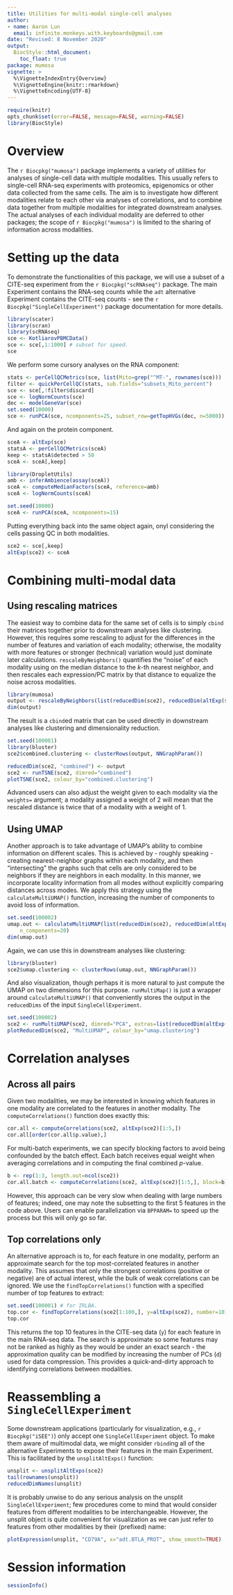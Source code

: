 ```yaml
---
title: Utilities for multi-modal single-cell analyses 
author: 
- name: Aaron Lun
  email: infinite.monkeys.with.keyboards@gmail.com
date: "Revised: 8 November 2020"
output:
  BiocStyle::html_document:
    toc_float: true
package: mumosa 
vignette: >
  %\VignetteIndexEntry{Overview}
  %\VignetteEngine{knitr::rmarkdown}
  %\VignetteEncoding{UTF-8}    
---
```


```r
require(knitr)
opts_chunk$set(error=FALSE, message=FALSE, warning=FALSE)
library(BiocStyle)
```

# Overview

The `r Biocpkg("mumosa")` package implements a variety of utilities for analyses of single-cell data with multiple modalities.
This usually refers to single-cell RNA-seq experiments with proteomics, epigenomics or other data collected from the same cells.
The aim is to investigate how different modalities relate to each other via analyses of correlations,
and to combine data together from multiple modalities for integrated downstream analyses.
The actual analyses of each individual modality are deferred to other packages;
the scope of `r Biocpkg("mumosa")` is limited to the sharing of information across modalities.

# Setting up the data

To demonstrate the functionalities of this package, we will use a subset of a CITE-seq experiment from the `r Biocpkg("scRNAseq")` package.
The main Experiment contains the RNA-seq counts while the `adt` alternative Experiment contains the CITE-seq counts -
see the `r Biocpkg("SingleCellExperiment")` package documentation for more details.

```r
library(scater)
library(scran)
library(scRNAseq)
sce <- KotliarovPBMCData()
sce <- sce[,1:1000] # subset for speed.
sce
```

We perform some cursory analyses on the RNA component:

```r
stats <- perCellQCMetrics(sce, list(Mito=grep("^MT-", rownames(sce)))
filter <- quickPerCellQC(stats, sub.fields="subsets_Mito_percent")
sce <- sce[,!filter$discard]
sce <- logNormCounts(sce)
dec <- modelGeneVar(sce)
set.seed(10000)
sce <- runPCA(sce, ncomponents=25, subset_row=getTopHVGs(dec, n=5000))
```

And again on the protein component.

```r
sceA <- altExp(sce)
statsA <- perCellQCMetrics(sceA)
keep <- statsA$detected > 50 
sceA <- sceA[,keep]

library(DropletUtils)
amb <- inferAmbience(assay(sceA))
sceA <- computeMedianFactors(sceA, reference=amb)
sceA <- logNormCounts(sceA)

set.seed(10000)
sceA <- runPCA(sceA, ncomponents=15)
```

Putting everything back into the same object again, onyl considering the cells passing QC in both modalities.

```r
sce2 <- sce[,keep]
altExp(sce2) <- sceA
```

# Combining multi-modal data

## Using rescaling matrices

The easiest way to combine data for the same set of cells is to simply `cbind` their matrices together prior to downstream analyses like clustering.
However, this requires some rescaling to adjust for the differences in the number of features and variation of each modality;
otherwise, the modality with more features or stronger (technical) variation would just dominate later calculations.
`rescaleByNeighbors()` quantifies the "noise" of each modality using on the median distance to the $k$-th nearest neighbor,
and then rescales each expression/PC matrix by that distance to equalize the noise across modalities.

```r
library(mumosa)
output <- rescaleByNeighbors(list(reducedDim(sce2), reducedDim(altExp(sce2))))
dim(output)
```

The result is a `cbind`ed matrix that can be used directly in downstream analyses like clustering and dimensionality reduction.

```r
set.seed(100001)
library(bluster)
sce2$combined.clustering <- clusterRows(output, NNGraphParam())

reducedDim(sce2, "combined") <- output
sce2 <- runTSNE(sce2, dimred="combined")
plotTSNE(sce2, colour_by="combined.clustering")
```

Advanced users can also adjust the weight given to each modality via the `weights=` argument;
a modality assigned a weight of 2 will mean that the rescaled distance is twice that of a modality with a weight of 1.

## Using UMAP

Another approach is to take advantage of UMAP's ability to combine information on different scales.
This is achieved by - roughly speaking - creating nearest-neighbor graphs within each modality,
and then "intersecting" the graphs such that cells are only considered to be neighbors if they are neighbors in each modality.
In this manner, we incorporate locality information from all modes without explicitly comparing distances across modes.
We apply this strategy using the `calculateMultiUMAP()` function,
increasing the number of components to avoid loss of information.

```r
set.seed(100002)
umap.out <- calculateMultiUMAP(list(reducedDim(sce2), reducedDim(altExp(sce2))), 
    n_components=20)
dim(umap.out)
```

Again, we can use this in downstream analyses like clustering:

```r
library(bluster)
sce2$umap.clustering <- clusterRows(umap.out, NNGraphParam())
```

And also visualization, though perhaps it is more natural to just compute the UMAP on two dimensions for this purpose.
`runMultiMap()` is just a wrapper around `calculateMultiUMAP()` that conveniently stores the output in the `reducedDims` of the input `SingleCellExperiment`.

```r
set.seed(100002)
sce2 <- runMultiUMAP(sce2, dimred="PCA", extras=list(reducedDim(altExp(sce2))))
plotReducedDim(sce2, "MultiUMAP", colour_by="umap.clustering")
```

# Correlation analyses

## Across all pairs

Given two modalities, we may be interested in knowing which features in one modality are correlated to the features in another modality.
The `computeCorrelations()` function does exactly this:

```r
cor.all <- computeCorrelations(sce2, altExp(sce2)[1:5,])
cor.all[order(cor.all$p.value),]
```

For multi-batch experiments, we can specify blocking factors to avoid being confounded by the batch effect.
Each batch receives equal weight when averaging correlations and in computing the final combined $p$-value.

```r
b <- rep(1:3, length.out=ncol(sce2))
cor.all.batch <- computeCorrelations(sce2, altExp(sce2)[1:5,], block=b)
```

However, this approach can be very slow when dealing with large numbers of features;
indeed, one may note the subsetting to the first 5 features in the code above.
Users can enable parallelization via `BPPARAM=` to speed up the process but this will only go so far.

## Top correlations only

An alternative approach is to, for each feature in one modality, perform an approximate search for the top most-correlated features in another modality.
This assumes that only the strongest correlations (positive or negative) are of actual interest, while the bulk of weak correlations can be ignored.
We use the `findTopCorrelations()` function with a specified number of top features to extract: 

```r
set.seed(100001) # for IRLBA.
top.cor <- findTopCorrelations(sce2[1:100,], y=altExp(sce2), number=10)
top.cor
```

This returns the top 10 features in the CITE-seq data (`y`) for each feature in the main RNA-seq data.
The search is approximate so some features may not be ranked as highly as they would be under an exact search -
the approximation quality can be modified by increasing the number of PCs (`d`) used for data compression.
This provides a quick-and-dirty approach to identifying correlations between modalities.

# Reassembling a `SingleCellExperiment`

Some downstream applications (particularly for visualization, e.g., `r Biocpkg("iSEE")`) only accept one `SingleCellExperiment` object.
To make them aware of multimodal data, we might consider `rbind`ing all of the alternative Experiments to expose their features in the main Experiment.
This is facilitated by the `unsplitAltExps()` function:

```r
unsplit <- unsplitAltExps(sce2)
tail(rownames(unsplit))
reducedDimNames(unsplit)
```

It is probably unwise to do any serious analysis on the unsplit `SingleCellExperiment`;
few procedures come to mind that would consider features from different modalities to be interchangeable.
However, the unsplit object is quite convenient for visualization as we can just refer to features from other modalities by their (prefixed) name:

```r
plotExpression(unsplit, "CD79A", x="adt.BTLA_PROT", show_smooth=TRUE)
```

# Session information {-}

```r
sessionInfo()
```
